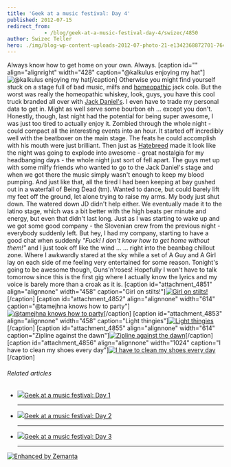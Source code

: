 ```yaml
---
title: 'Geek at a music festival: Day 4'
published: 2012-07-15
redirect_from: 
            - /blog/geek-at-a-music-festival-day-4/swizec/4850
author: Swizec Teller
hero: ./img/blog-wp-content-uploads-2012-07-photo-21-e1342368872701-764x1024.jpg
---
```

Always know how to get home on your own. Always. \[caption id="" align="alignright" width="428" caption="@kalkulus enjoying my hat"]![@kalkulus enjoying my hat](http://distilleryimage2.instagram.com/1aabd8acce2611e19b0622000a1e8a4f_7.jpg "@kalkulus enjoying my hat")\[/caption] Otherwise you might find yourself stuck on a stage full of bad music, milfs and [homeopathic](http://en.wikipedia.org/wiki/Homeopathy "Homeopathy") jack cola. But the worst was really the homeopathic whiskey, look, guys, you have this cool truck branded all over with [Jack Daniel's](http://en.wikipedia.org/wiki/Jack_Daniel%27s "Jack Daniel's"). I even have to trade my personal data to get in. Might as well serve some bourbon eh ... except you don't. Honestly, though, last night had the potential for being super awesome, I was just too tired to actually enjoy it. Zombied through the whole night - could compact all the interesting events into an hour. It started off incredibly well with the beatboxer on the main stage. The feats he could accomplish with his mouth were just brilliant. Then just as [Hatebreed](http://www.hatebreed.com/ "Hatebreed") made it look like the night was going to explode into awesome - great nostalgia for my headbanging days - the whole night just sort of fell apart. The guys met up with some milfy friends who wanted to go to the Jack Daniel's stage and when we got there the music simply wasn't enough to keep my blood pumping. And just like that, all the tired I had been keeping at bay gushed out in a waterfall of Being Dead (tm). Wanted to dance, but could barely lift my feet off the ground, let alone trying to raise my arms. My body just shut down. The watered down JD didn't help either. We eventually made it to the latino stage, which was a bit better with the high beats per minute and energy, but even that didn't last long. Just as I was starting to wake up and we got some good company - the Slovenian crew from the previous night - everybody suddenly left. But hey, I had my company, starting to have a good chat when suddenly _"Fuck! I don't know how to get home without them!"_ and I just took off like the wind ... ... right into the beanbag chillout zone. Where I awkwardly stared at the sky while a set of A Guy and A Girl lay on each side of me feeling very entertained for some reason. Tonight's going to be awesome though, Guns'n'roses! Hopefully I won't have to talk tomorrow since this is the first gig where I actually know the lyrics and my voice is barely more than a croak as it is. \[caption id="attachment_4851" align="alignnone" width="458" caption="Girl on stilts!"][![Girl on stilts!](./img/blog-wp-content-uploads-2012-07-photo-21-e1342368872701-764x1024.jpg "Girl on stilts!")](http://swizec.com/blog/wp-content/uploads/2012/07/photo-21.jpeg)\[/caption] \[caption id="attachment_4852" align="alignnone" width="614" caption="@tamejhna knows how to party"][![@tamejhna knows how to party](./img/blog-wp-content-uploads-2012-07-photo-41-e1342368973262-1024x764.jpg "@tamejhna knows how to party")](http://swizec.com/blog/wp-content/uploads/2012/07/photo-41.jpeg)\[/caption] \[caption id="attachment_4853" align="alignnone" width="458" caption="Light thingies"][![Light thingies](./img/blog-wp-content-uploads-2012-07-photo-32-e1342369052888-764x1024.jpg "Light thingies")](http://swizec.com/blog/wp-content/uploads/2012/07/photo-32.jpeg)\[/caption] \[caption id="attachment_4855" align="alignnone" width="614" caption="Zipline against the dawn"][![Zipline against the dawn](./img/blog-wp-content-uploads-2012-07-zipline-e1342369138635-1024x764.jpg "Zipline against the dawn")](http://swizec.com/blog/wp-content/uploads/2012/07/zipline.jpeg)\[/caption] \[caption id="attachment_4856" align="alignnone" width="1024" caption="I have to clean my shoes every day"][![I have to clean my shoes every day](./img/blog-wp-content-uploads-2012-07-photo3-1024x764.jpg "I have to clean my shoes every day")](http://swizec.com/blog/wp-content/uploads/2012/07/photo3.jpeg)\[/caption]

###### Related articles

- [![](http://i.zemanta.com/100106846_80_80.jpg)](http://swizec.com/blog/geek-at-a-music-festival-day-1/swizec/4825)[Geek at a music festival: Day 1](http://swizec.com/blog/geek-at-a-music-festival-day-1/swizec/4825)

  * * *

- [![](http://i.zemanta.com/100305583_80_80.jpg)](http://swizec.com/blog/geek-at-a-music-festival-day-2/swizec/4830)[Geek at a music festival: Day 2](http://swizec.com/blog/geek-at-a-music-festival-day-2/swizec/4830)

  * * *

- [![](http://i.zemanta.com/100568602_80_80.jpg)](http://swizec.com/blog/geek-at-a-music-festival-day-3/swizec/4838)[Geek at a music festival: Day 3](http://swizec.com/blog/geek-at-a-music-festival-day-3/swizec/4838)

  * * *

[![Enhanced by Zemanta](http://img.zemanta.com/zemified_e.png?x-id=437bff9f-68d7-43ba-9e9f-88d47eb0a0a7)](http://www.zemanta.com/?px "Enhanced by Zemanta")